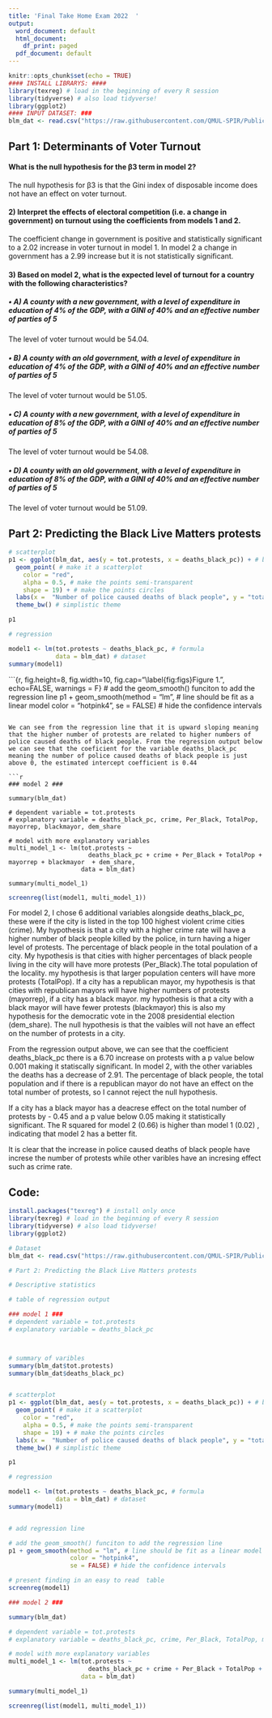 ```yaml
---
title: 'Final Take Home Exam 2022  '
output:
  word_document: default
  html_document:
    df_print: paged
  pdf_document: default
---
```


```r
knitr::opts_chunk$set(echo = TRUE)
#### INSTALL LIBRARYS: ####
library(texreg) # load in the beginning of every R session
library(tidyverse) # also load tidyverse!
library(ggplot2)
#### INPUT DATASET: ###
blm_dat <- read.csv("https://raw.githubusercontent.com/QMUL-SPIR/Public_files/master/datasets/BLM_exam.csv")
```

## Part 1: Determinants of Voter Turnout

#### What is the null hypothesis for the β3 term in model 2?

The null hypothesis for β3 is that the Gini index of disposable income does not have an effect on voter turnout.


#### 2) Interpret the effects of electoral competition (i.e. a change in government) on turnout using the coefficients from models 1 and 2.

The coefficient change in government is positive and statistically significant to a 2.02 increase in voter turnout in model 1. In model 2 a change in government has a 2.99 increase but it is not statistically significant.

#### 3) Based on model 2, what is the expected level of turnout for a country with the following characteristics?

##### • A) A county with a new government, with a level of expenditure in education of 4% of the GDP, with a GINI of 40% and an effective number of parties of 5

The level of voter turnout would be 54.04.

##### • B) A county with an old government, with a level of expenditure in education of 4% of the GDP, with a GINI of 40% and an effective number of parties of 5

The level of voter turnout would be 51.05.

##### • C) A county with a new government, with a level of expenditure in education of 8% of the GDP, with a GINI of 40% and an effective number of parties of 5

The level of voter turnout would be 54.08.

##### • D) A county with an old government, with a level of expenditure in education of 8% of the GDP, with a GINI of 40% and an effective number of parties of 5

The level of voter turnout would be 51.09.

## Part 2: Predicting the Black Live Matters protests

```r

# scatterplot 
p1 <- ggplot(blm_dat, aes(y = tot.protests, x = deaths_black_pc)) + # basic plot instructions
  geom_point( # make it a scatterplot
    color = "red",
    alpha = 0.5, # make the points semi-transparent
    shape = 19) + # make the points circles
  labs(x =  "Number of police caused deaths of black people", y = "total number of protests") + # axis labels
  theme_bw() # simplistic theme

p1

# regression

model1 <- lm(tot.protests ~ deaths_black_pc, # formula
             data = blm_dat) # dataset
summary(model1)

```

```{r, fig.height=8, fig.width=10, fig.cap="\\label{fig:figs}Figure 1.",  echo=FALSE, warnings = F}
# add the geom_smooth() funciton to add the regression line
p1 + geom_smooth(method = "lm", # line should be fit as a linear model
                 color = "hotpink4", 
                 se = FALSE) # hide the confidence intervals


```

We can see from the regression line that it is upward sloping meaning that the higher number of protests are related to higher numbers of police caused deaths of black people. From the regression output below we can see that the coeficient for the variable deaths_black_pc meaning the number of police caused deaths of black people is just above 0, the estimated intercept coefficient is 0.44 

```r
### model 2 ###

summary(blm_dat)

# dependent variable = tot.protests 
# explanatory variable = deaths_black_pc, crime, Per_Black, TotalPop, mayorrep, blackmayor, dem_share

# model with more explanatory variables
multi_model_1 <- lm(tot.protests ~ 
                      deaths_black_pc + crime + Per_Black + TotalPop + mayorrep + blackmayor  + dem_share,
                    data = blm_dat)

summary(multi_model_1)

```

```r
screenreg(list(model1, multi_model_1))
```

For model 2, I chose 6 additional variables alongside deaths_black_pc, these were if the city is listed in the top 100 highest violent crime cities (crime). My hypothesis is that a city with a higher crime rate will have a higher number of black people killed by the police, in turn having a higer level of protests. The percentage of black people in the total poulation of a city. My hypothesis is that cities with higher percentages of black people living in the city will have more protests (Per_Black).The total population of the locality. my hypothesis is that larger population centers will have more protests (TotalPop). If a city has a  republican mayor, my hypothesis is that cities with republican mayors will have higher numbers of protests (mayorrep), if a city has a black mayor. my hypothesis is that a city with a black mayor will have fewer protests (blackmayor) this is also my hypothesis for the democratic vote in the 2008 presidential election (dem_share). The null hypothesis is that the vaibles will not have an effect on the number of protests in a city. 

From the regression output above, we can see that the coefficient deaths_black_pc there is a 6.70 increase on protests with a p value below 0.001 making it statiscally significant. In model 2, with the other variables the deaths has a decrease of 2.91. The percentage of black people, the total population and if there is a republican mayor do not have an effect on the total number of protests, so I cannot reject the null hypothesis. 

If a city has a black mayor has a deacrese effect on the total number of protests by - 0.45 and a p value below 0.05 making it statistically significant.  The R squared for model 2 (0.66) is higher than model 1 (0.02) , indicating that model 2 has a better fit.

It is clear that the increase in police caused deaths of black people have increse the number of protests while other varibles have an incresing effect such as crime rate. 

## Code:

```r
install.packages("texreg") # install only once
library(texreg) # load in the beginning of every R session
library(tidyverse) # also load tidyverse!
library(ggplot2)

# Dataset
blm_dat <- read.csv("https://raw.githubusercontent.com/QMUL-SPIR/Public_files/master/datasets/BLM_exam.csv")

# Part 2: Predicting the Black Live Matters protests

# Descriptive statistics

# table of regression output

### model 1 ###
# dependent variable = tot.protests 
# explanatory variable = deaths_black_pc



# summary of varibles 
summary(blm_dat$tot.protests)
summary(blm_dat$deaths_black_pc)


# scatterplot 
p1 <- ggplot(blm_dat, aes(y = tot.protests, x = deaths_black_pc)) + # basic plot instructions
  geom_point( # make it a scatterplot
    color = "red", 
    alpha = 0.5, # make the points semi-transparent
    shape = 19) + # make the points circles
  labs(x =  "Number of police caused deaths of black people", y = "total number of protests") + # axis labels
  theme_bw() # simplistic theme

p1

# regression

model1 <- lm(tot.protests ~ deaths_black_pc, # formula
             data = blm_dat) # dataset
summary(model1)


# add regression line

# add the geom_smooth() funciton to add the regression line
p1 + geom_smooth(method = "lm", # line should be fit as a linear model
                 color = "hotpink4", 
                 se = FALSE) # hide the confidence intervals

# present finding in an easy to read  table
screenreg(model1)

### model 2 ###

summary(blm_dat)

# dependent variable = tot.protests 
# explanatory variable = deaths_black_pc, crime, Per_Black, TotalPop, mayorrep, blackmayor , dem_share

# model with more explanatory variables
multi_model_1 <- lm(tot.protests ~ 
                      deaths_black_pc + crime + Per_Black + TotalPop + mayorrep + blackmayor   + dem_share,
                    data = blm_dat)

summary(multi_model_1)

screenreg(list(model1, multi_model_1))

```
